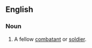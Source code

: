==English==

===Noun===
{{en-noun|sg=[[comrade]] [[in]] [[arms]]|pl=comrades in arms}}

# {{military}} A fellow [[combatant]] or [[soldier]].